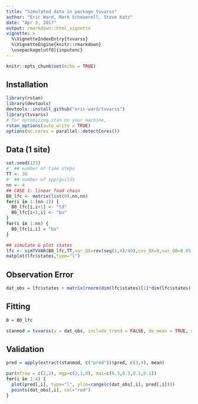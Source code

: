 ```yaml
---
title: "Simulated data in package tvvarss"
author: "Eric Ward, Mark Scheuerell, Steve Katz"
date: "Apr 3, 2017"
output: rmarkdown::html_vignette
vignette: >
  %\VignetteIndexEntry{tvvarss}
  %\VignetteEngine{knitr::rmarkdown}
  \usepackage[utf8]{inputenc}
---
```


```r
knitr::opts_chunk$set(echo = TRUE)
```

## Installation

```r
library(rstan)
library(devtools)
devtools::install_github("eric-ward/tvvarss")
library(tvvarss)
# for optimizing stan on your machine,
rstan_options(auto_write = TRUE)
options(mc.cores = parallel::detectCores())
```

## Data (1 site)

```r
set.seed(123)
#' ## number of time steps
TT <- 30
#' ## number of spp/guilds
nn <- 4
## CASE 1: linear food chain
B0_lfc <- matrix(list(0),nn,nn)
for(i in 1:(nn-1)) {
  B0_lfc[i,i+1] <- "td"
  B0_lfc[i+1,i] <- "bu"
}
for(i in 1:nn) {
  B0_lfc[i,i] = "bu"
}

## simulate & plot states
lfc <- simTVVAR(B0_lfc,TT,var_QX=rev(seq(1,4)/40),cov_QX=0,var_QB=0.05,cov_QB=0)
matplot(lfc$states,type="l")
```

## Observation Error

```r
dat_obs = lfc$states + matrix(rnorm(dim(lfc$states)[1]*dim(lfc$states)[2], 0, 0.1), nrow=dim(lfc$states)[1])
```

## Fitting

```r
B = B0_lfc

stanmod = tvvarss(y = dat_obs, include_trend = FALSE, de_mean = TRUE, x0 = NULL, shared_q = NULL, shared_r = NULL, shared_u = NULL, mcmc_iter = 1000, mcmc_warmup = 500, mcmc_thin = 1, mcmc_chain = 3)
```

## Validation

```r
pred = apply(extract(stanmod, c("pred"))$pred, c(3,4), mean)

par(mfrow = c(2,2), mgp=c(2,1,0), mai=c(0.3,0.3,0.1,0.1))
for(i in 1:4) {
  plot(pred[,i], type="l", ylim=range(c(dat_obs[,i], pred[,i])))
  points(dat_obs[,i], col="red")
}
```


